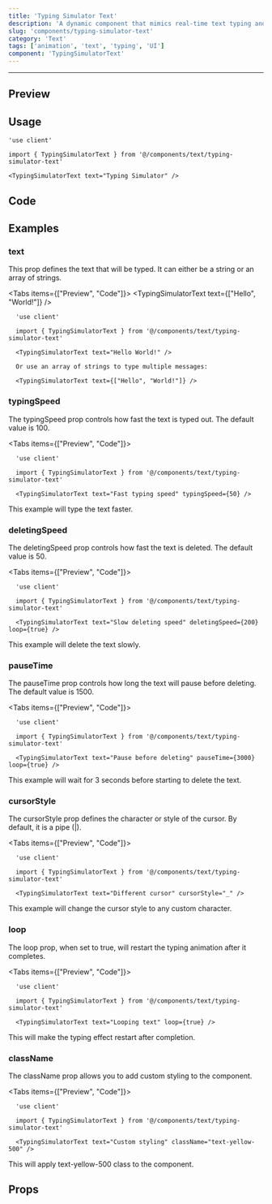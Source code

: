 ```yaml
---
title: 'Typing Simulator Text'
description: 'A dynamic component that mimics real-time text typing and deletion effects.'
slug: 'components/typing-simulator-text'
category: 'Text'
tags: ['animation', 'text', 'typing', 'UI']
component: 'TypingSimulatorText'
---
```


---


## Preview

<PreviewComponent>
  <TypingSimulatorText text="Typing Simulator" />
</PreviewComponent>

## Usage

```tsx
'use client'

import { TypingSimulatorText } from '@/components/text/typing-simulator-text'

<TypingSimulatorText text="Typing Simulator" />
```

## Code

<CodeSnippet componentPath="./src/components/text/typing-simulator-text.tsx" />

## Examples

### text

This prop defines the text that will be typed. It can either be a string or an array of strings.

<Tabs items={["Preview", "Code"]}>
  <Tab value="Preview">
    <PreviewComponent>
      <TypingSimulatorText text={["Hello", "World!"]} />
    </PreviewComponent>
  </Tab>
  <Tab value="Code">
  ```tsx
    'use client'

    import { TypingSimulatorText } from '@/components/text/typing-simulator-text'

    <TypingSimulatorText text="Hello World!" />
    
    Or use an array of strings to type multiple messages:

    <TypingSimulatorText text={["Hello", "World!"]} />
  ```
  </Tab>
</Tabs>

### typingSpeed

The typingSpeed prop controls how fast the text is typed out. The default value is 100.

<Tabs items={["Preview", "Code"]}>
  <Tab value="Preview">
    <PreviewComponent>
      <TypingSimulatorText text="Fast typing speed" typingSpeed={50} />
    </PreviewComponent>
  </Tab>
  <Tab value="Code">
  ```tsx
    'use client'

    import { TypingSimulatorText } from '@/components/text/typing-simulator-text'

    <TypingSimulatorText text="Fast typing speed" typingSpeed={50} />
  ```
  </Tab>
</Tabs>
This example will type the text faster.

### deletingSpeed

The deletingSpeed prop controls how fast the text is deleted. The default value is 50.

<Tabs items={["Preview", "Code"]}>
  <Tab value="Preview">
    <PreviewComponent>
      <TypingSimulatorText text="Slow deleting speed" deletingSpeed={200} loop={true} />
    </PreviewComponent>
  </Tab>
  <Tab value="Code">
  ```tsx
    'use client'

    import { TypingSimulatorText } from '@/components/text/typing-simulator-text'

    <TypingSimulatorText text="Slow deleting speed" deletingSpeed={200} loop={true} />
  ```
  </Tab>
</Tabs>
This example will delete the text slowly.

### pauseTime

The pauseTime prop controls how long the text will pause before deleting. The default value is 1500.

<Tabs items={["Preview", "Code"]}>
  <Tab value="Preview">
    <PreviewComponent>
      <TypingSimulatorText text="Pause before deleting" pauseTime={3000} loop={true} />
    </PreviewComponent>
  </Tab>
  <Tab value="Code">
  ```tsx
    'use client'

    import { TypingSimulatorText } from '@/components/text/typing-simulator-text'

    <TypingSimulatorText text="Pause before deleting" pauseTime={3000} loop={true} />
  ```
  </Tab>
</Tabs>
This example will wait for 3 seconds before starting to delete the text.

### cursorStyle

The cursorStyle prop defines the character or style of the cursor. By default, it is a pipe (|).

<Tabs items={["Preview", "Code"]}>
  <Tab value="Preview">
    <PreviewComponent>
      <TypingSimulatorText text="Different cursor" cursorStyle="_" />
    </PreviewComponent>
  </Tab>
  <Tab value="Code">
  ```tsx
    'use client'

    import { TypingSimulatorText } from '@/components/text/typing-simulator-text'

    <TypingSimulatorText text="Different cursor" cursorStyle="_" />
  ```
  </Tab>
</Tabs>
This example will change the cursor style to any custom character.

### loop

The loop prop, when set to true, will restart the typing animation after it completes.

<Tabs items={["Preview", "Code"]}>
  <Tab value="Preview">
    <PreviewComponent>
      <TypingSimulatorText text="Looping text" loop={true} />
    </PreviewComponent>
  </Tab>
  <Tab value="Code">
  ```tsx
    'use client'

    import { TypingSimulatorText } from '@/components/text/typing-simulator-text'

    <TypingSimulatorText text="Looping text" loop={true} />
  ```
  </Tab>
</Tabs>
This will make the typing effect restart after completion.

### className

The className prop allows you to add custom styling to the component.

<Tabs items={["Preview", "Code"]}>
  <Tab value="Preview">
    <PreviewComponent>
      <TypingSimulatorText text="Custom styling" className="text-yellow-500" />
    </PreviewComponent>
  </Tab>
  <Tab value="Code">
  ```tsx
    'use client'

    import { TypingSimulatorText } from '@/components/text/typing-simulator-text'

    <TypingSimulatorText text="Custom styling" className="text-yellow-500" />
  ```
  </Tab>
</Tabs>
This will apply text-yellow-500 class to the component.

## Props

<AutoTypeTable
  path="./src/components/text/typing-simulator-text.tsx"
  name="TypingSimulatorTextProps"
/>